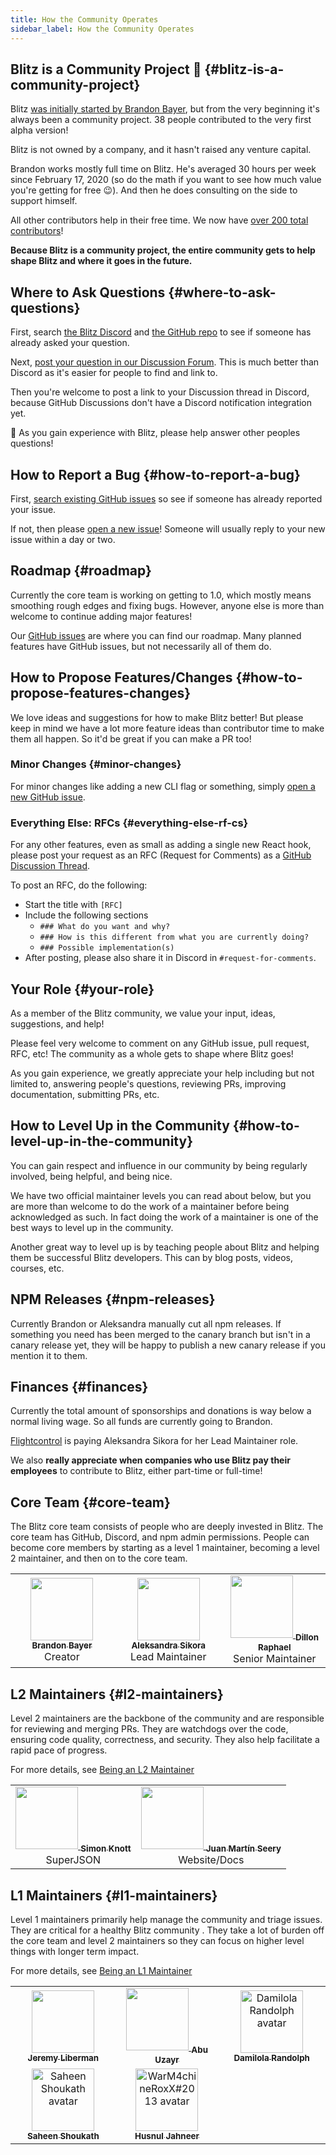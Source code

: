 ```yaml
---
title: How the Community Operates
sidebar_label: How the Community Operates
---
```


## Blitz is a Community Project 🤝 {#blitz-is-a-community-project}

Blitz [was initially started by Brandon Bayer](./community-history), but
from the very beginning it's always been a community project. 38 people
contributed to the very first alpha version!

Blitz is not owned by a company, and it hasn't raised any venture capital.

Brandon works mostly full time on Blitz. He's averaged 30 hours per week
since February 17, 2020 (so do the math if you want to see how much value
you're getting for free 😉). And then he does consulting on the side to
support himself.

All other contributors help in their free time. We now have
[over 200 total contributors](https://github.com/blitz-js/blitz#contributors-)!

**Because Blitz is a community project, the entire community gets to help
shape Blitz and where it goes in the future.**

## Where to Ask Questions {#where-to-ask-questions}

First, search [the Blitz Discord](https://discord.blitzjs.com) and
[the GitHub repo](https://github.com/blitz-js/blitz) to see if someone has
already asked your question.

Next,
[post your question in our Discussion Forum](https://github.com/blitz-js/blitz/discussions).
This is much better than Discord as it's easier for people to find and
link to.

Then you're welcome to post a link to your Discussion thread in Discord,
because GitHub Discussions don't have a Discord notification integration
yet.

🙏 As you gain experience with Blitz, please help answer other peoples
questions!

## How to Report a Bug {#how-to-report-a-bug}

First,
[search existing GitHub issues](https://github.com/blitz-js/blitz/issues?q=is%3Aissue)
so see if someone has already reported your issue.

If not, then please
[open a new issue](https://github.com/blitz-js/blitz/issues/new/choose)!
Someone will usually reply to your new issue within a day or two.

## Roadmap {#roadmap}

Currently the core team is working on getting to 1.0, which mostly means
smoothing rough edges and fixing bugs. However, anyone else is more than
welcome to continue adding major features!

Our [GitHub issues](https://github.com/blitz-js/blitz/issues) are where
you can find our roadmap. Many planned features have GitHub issues, but
not necessarily all of them do.

## How to Propose Features/Changes {#how-to-propose-features-changes}

We love ideas and suggestions for how to make Blitz better! But please
keep in mind we have a lot more feature ideas than contributor time to
make them all happen. So it'd be great if you can make a PR too!

### Minor Changes {#minor-changes}

For minor changes like adding a new CLI flag or something, simply
[open a new GitHub issue](https://github.com/blitz-js/blitz/issues/new/choose).

### Everything Else: RFCs {#everything-else-rf-cs}

For any other features, even as small as adding a single new React hook,
please post your request as an RFC (Request for Comments) as a
[GitHub Discussion Thread](https://github.com/blitz-js/blitz/discussions/category_choices).

To post an RFC, do the following:

- Start the title with `[RFC]`
- Include the following sections
  - `### What do you want and why?`
  - `### How is this different from what you are currently doing?`
  - `### Possible implementation(s)`
- After posting, please also share it in Discord in
  `#request-for-comments`.

## Your Role {#your-role}

As a member of the Blitz community, we value your input, ideas,
suggestions, and help!

Please feel very welcome to comment on any GitHub issue, pull request,
RFC, etc! The community as a whole gets to shape where Blitz goes!

As you gain experience, we greatly appreciate your help including but not
limited to, answering people's questions, reviewing PRs, improving
documentation, submitting PRs, etc.

## How to Level Up in the Community {#how-to-level-up-in-the-community}

You can gain respect and influence in our community by being regularly
involved, being helpful, and being nice.

We have two official maintainer levels you can read about below, but you
are more than welcome to do the work of a maintainer before being
acknowledged as such. In fact doing the work of a maintainer is one of the
best ways to level up in the community.

Another great way to level up is by teaching people about Blitz and
helping them be successful Blitz developers. This can by blog posts,
videos, courses, etc.

## NPM Releases {#npm-releases}

Currently Brandon or Aleksandra manually cut all npm releases. If
something you need has been merged to the canary branch but isn't in a
canary release yet, they will be happy to publish a new canary release if
you mention it to them.

## Finances {#finances}

Currently the total amount of sponsorships and donations is way below a
normal living wage. So all funds are currently going to Brandon.

[Flightcontrol](http://flightcontrol.dev/) is paying Aleksandra Sikora for
her Lead Maintainer role.

We also **really appreciate when companies who use Blitz pay their
employees** to contribute to Blitz, either part-time or full-time!

## Core Team {#core-team}

The Blitz core team consists of people who are deeply invested in Blitz.
The core team has GitHub, Discord, and npm admin permissions. People can
become core members by starting as a level 1 maintainer, becoming a level
2 maintainer, and then on to the core team.

<table>
  <tr>
    <td align="center">
      <a href="https://twitter.com/flybayer">
        <img
          src="https://avatars3.githubusercontent.com/u/8813276?v=4"
          width="100px;"
          alt=""
        />
        <sub>
          <b>Brandon Bayer</b>
        </sub>
      </a>
      <br />
      Creator
    </td>
    <td align="center">
      <a href="http://aleksandra.codes">
        <img
          src="https://avatars.githubusercontent.com/u/9019397?v=4?s=100"
          width="100px;"
          alt=""
        />
        <sub>
          <b>Aleksandra Sikora</b>
        </sub>
      </a>
      <br />
      Lead Maintainer
    </td>
    <td align="center">
      <a href="https://twitter.com/dillonraphael">
        <img
          src="https://avatars.githubusercontent.com/u/3496193?v=4"
          width="100px;"
          alt=""
        />
        <sub>
          <b>Dillon Raphael</b>
        </sub>
      </a>
      <br />
      Senior Maintainer
    </td>    
  </tr>
</table>

## L2 Maintainers {#l2-maintainers}

Level 2 maintainers are the backbone of the community and are responsible
for reviewing and merging PRs. They are watchdogs over the code, ensuring
code quality, correctness, and security. They also help facilitate a rapid
pace of progress.

For more details, see [Being an L2 Maintainer](./maintainers)

<table>
  <tr>
    <td align="center">
      <a href="http://simonknott.de">
        <img
          src="https://avatars1.githubusercontent.com/u/14912729?v=4"
          width="100px;"
          alt=""
        />
        <sub>
          <b>Simon Knott</b>
        </sub>
      </a>
      <br />
      SuperJSON
    </td>
    <td align="center">
      <a href="https://juanm04.com">
        <img
          src="https://avatars0.githubusercontent.com/u/16712703?v=4"
          width="100px;"
          alt=""
        />
        <sub>
          <b>Juan Martín Seery</b>
        </sub>
      </a>
      <br />
      Website/Docs
    </td>
  </tr>
</table>

## L1 Maintainers {#l1-maintainers}

Level 1 maintainers primarily help manage the community and triage issues.
They are critical for a healthy Blitz community . They take a lot of
burden off the core team and level 2 maintainers so they can focus on
higher level things with longer term impact.

For more details, see [Being an L1 Maintainer](./maintainers)

<table>
  <tr>
    <td align="center">
      <a href="http://jeremyliberman.com/">
        <img
          src="https://avatars3.githubusercontent.com/u/2754163?v=4"
          width="100px;"
          alt=""
        />
        <sub>
          <b>Jeremy Liberman</b>
        </sub>
      </a>
    </td>
    <td align="center">
      <a href="https://builtforfifty.com">
        <img
          src="https://avatars.githubusercontent.com/abuuzayr"
          width="100px;"
          alt=""
        />
        <sub>
          <b>Abu Uzayr</b>
        </sub>
      </a>
    </td>
    <td align="center">
      <a href="https://damilolarandolph.com/">
        <img
          src="https://avatars.githubusercontent.com/damilolarandolph"
          width="100px;"
          alt="Damilola Randolph avatar"
        />
        <sub>
          <b>Damilola Randolph</b>
        </sub>
      </a>
    </td>
  </tr>
  <tr>
    <td align="center">
      <a href="https://www.saheen.me/">
        <img
          src="https://avatars.githubusercontent.com/shellord"
          width="100px;"
          alt="Saheen Shoukath avatar"
        />
        <sub>
          <b>Saheen Shoukath</b>
        </sub>
      </a>
    </td>
  <td align="center">
      <a href="https://jahneer.me/">
        <img
          src="https://avatars.githubusercontent.com/husnuljahneer"
          width="100px;"
          alt="WarM4chineRoxX#2013 avatar"
        />
        <sub>
          <b>Husnul Jahneer</b>
        </sub>
      </a>
    </td>
  </tr>
</table>
